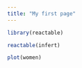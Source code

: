 ```yaml
---
title: "My first page"
---
```


```r
library(reactable)
```

```r
reactable(infert)
```

```r
plot(women)
```

